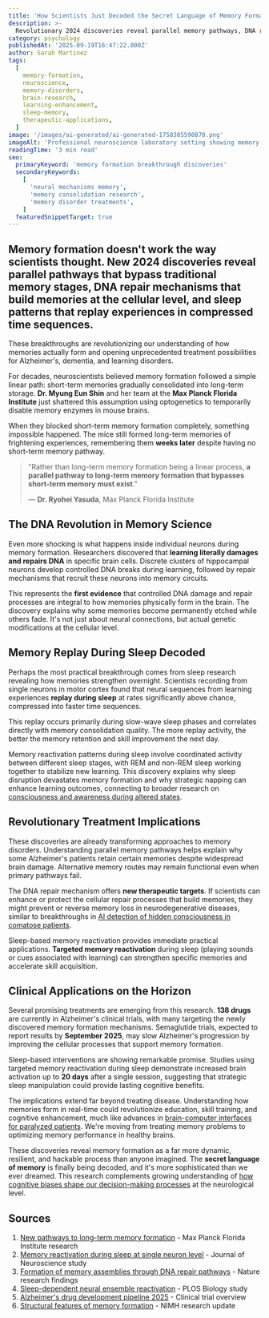 ```yaml
---
title: 'How Scientists Just Decoded the Secret Language of Memory Formation in Real Time'
description: >-
  Revolutionary 2024 discoveries reveal parallel memory pathways, DNA repair mechanisms, and sleep reactivation patterns that are transforming treatments for memory disorders and learning enhancement.
category: psychology
publishedAt: '2025-09-19T16:47:22.000Z'
author: Sarah Martinez
tags:
  [
    memory-formation,
    neuroscience,
    memory-disorders,
    brain-research,
    learning-enhancement,
    sleep-memory,
    therapeutic-applications,
  ]
image: '/images/ai-generated/ai-generated-1758305590870.png'
imageAlt: 'Professional neuroscience laboratory setting showing memory formation research with sophisticated brain monitoring equipment and scientific documentation, representing breakthrough discoveries in parallel memory pathways and DNA repair mechanisms'
readingTime: '3 min read'
seo:
  primaryKeyword: 'memory formation breakthrough discoveries'
  secondaryKeywords:
    [
      'neural mechanisms memory',
      'memory consolidation research',
      'memory disorder treatments',
    ]
  featuredSnippetTarget: true
---
```


## Memory formation doesn't work the way scientists thought. **New 2024 discoveries** reveal parallel pathways that bypass traditional memory stages, **DNA repair mechanisms** that build memories at the cellular level, and sleep patterns that replay experiences in compressed time sequences.

These breakthroughs are revolutionizing our understanding of how memories actually form and opening unprecedented treatment possibilities for Alzheimer's, dementia, and learning disorders.

For decades, neuroscientists believed memory formation followed a simple linear path: short-term memories gradually consolidated into long-term storage. **Dr. Myung Eun Shin** and her team at the **Max Planck Florida Institute** just shattered this assumption using optogenetics to temporarily disable memory enzymes in mouse brains.

When they blocked short-term memory formation completely, something impossible happened. The mice still formed long-term memories of frightening experiences, remembering them **weeks later** despite having no short-term memory pathway.

> "Rather than long-term memory formation being a linear process, **a parallel pathway to long-term memory formation that bypasses short-term memory must exist**."
>
> — **Dr. Ryohei Yasuda**, Max Planck Florida Institute

## The DNA Revolution in Memory Science

Even more shocking is what happens inside individual neurons during memory formation. Researchers discovered that **learning literally damages and repairs DNA** in specific brain cells. Discrete clusters of hippocampal neurons develop controlled DNA breaks during learning, followed by repair mechanisms that recruit these neurons into memory circuits.

This represents the **first evidence** that controlled DNA damage and repair processes are integral to how memories physically form in the brain. The discovery explains why some memories become permanently etched while others fade. It's not just about neural connections, but actual genetic modifications at the cellular level.

## Memory Replay During Sleep Decoded

Perhaps the most practical breakthrough comes from sleep research revealing how memories strengthen overnight. Scientists recording from single neurons in motor cortex found that neural sequences from learning experiences **replay during sleep** at rates significantly above chance, compressed into faster time sequences.

This replay occurs primarily during slow-wave sleep phases and correlates directly with memory consolidation quality. The more replay activity, the better the memory retention and skill improvement the next day.

Memory reactivation patterns during sleep involve coordinated activity between different sleep stages, with REM and non-REM sleep working together to stabilize new learning. This discovery explains why sleep disruption devastates memory formation and why strategic napping can enhance learning outcomes, connecting to broader research on [consciousness and awareness during altered states](scientists-cracked-consciousness-mystery-brain-research).

## Revolutionary Treatment Implications

These discoveries are already transforming approaches to memory disorders. Understanding parallel memory pathways helps explain why some Alzheimer's patients retain certain memories despite widespread brain damage. Alternative memory routes may remain functional even when primary pathways fail.

The DNA repair mechanism offers **new therapeutic targets**. If scientists can enhance or protect the cellular repair processes that build memories, they might prevent or reverse memory loss in neurodegenerative diseases, similar to breakthroughs in [AI detection of hidden consciousness in comatose patients](/health/ai-detects-hidden-consciousness-coma-patients).

Sleep-based memory reactivation provides immediate practical applications. **Targeted memory reactivation** during sleep (playing sounds or cues associated with learning) can strengthen specific memories and accelerate skill acquisition.

## Clinical Applications on the Horizon

Several promising treatments are emerging from this research. **138 drugs** are currently in Alzheimer's clinical trials, with many targeting the newly discovered memory formation mechanisms. Semaglutide trials, expected to report results by **September 2025**, may slow Alzheimer's progression by improving the cellular processes that support memory formation.

Sleep-based interventions are showing remarkable promise. Studies using targeted memory reactivation during sleep demonstrate increased brain activation up to **20 days** after a single session, suggesting that strategic sleep manipulation could provide lasting cognitive benefits.

The implications extend far beyond treating disease. Understanding how memories form in real-time could revolutionize education, skill training, and cognitive enhancement, much like advances in [brain-computer interfaces for paralyzed patients](/technology/ucla-brain-chip-paralyzed-patients-4x-faster). We're moving from treating memory problems to optimizing memory performance in healthy brains.

These discoveries reveal memory formation as a far more dynamic, resilient, and hackable process than anyone imagined. The **secret language of memory** is finally being decoded, and it's more sophisticated than we ever dreamed. This research complements growing understanding of [how cognitive biases shape our decision-making processes](your-brain-lies-to-you-cognitive-biases-2025) at the neurological level.

## Sources

1. [New pathways to long-term memory formation](https://www.sciencedaily.com/releases/2024/12/241205142852.htm) - Max Planck Florida Institute research
2. [Memory reactivation during sleep at single neuron level](https://www.jneurosci.org/content/41/46/9608) - Journal of Neuroscience study
3. [Formation of memory assemblies through DNA repair pathways](https://www.nature.com/articles/s41586-024-07220-7) - Nature research findings
4. [Sleep-dependent neural ensemble reactivation](https://journals.plos.org/plosbiology/article?id=10.1371/journal.pbio.1002263) - PLOS Biology study
5. [Alzheimer's drug development pipeline 2025](https://pmc.ncbi.nlm.nih.gov/articles/PMC12131090/) - Clinical trial overview
6. [Structural features of memory formation](https://www.nimh.nih.gov/news/science-updates/2025/study-illuminates-the-structural-features-of-memory-formation-at-the-cellular-and-subcellular-levels) - NIMH research update
